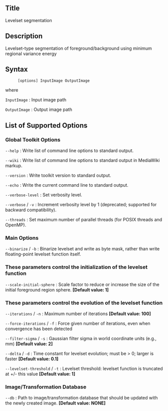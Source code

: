 == Title ==

Levelset segmentation

== Description ==

Levelset-type segmentation of foreground/background using minimum regional variance energy

== Syntax ==

: <tt>[options] InputImage OutputImage </tt>

where

; <tt>InputImage</tt> : Input image path

; <tt>OutputImage</tt> : Output image path

== List of Supported Options ==

=== Global Toolkit Options ===

; <tt>--help</tt> : Write list of command line options to standard output.

; <tt>--wiki</tt> : Write list of command line options to standard output in MediaWiki markup.

; <tt>--version</tt> : Write toolkit version to standard output.

; <tt>--echo</tt> : Write the current command line to standard output.

; <tt>--verbose-level</tt> <tt><integer></tt> : Set verbosity level.

; <tt>--verbose</tt> / <tt>-v</tt> : Increment verbosity level by 1 (deprecated; supported for backward compatibility).

; <tt>--threads</tt> <tt><integer></tt> : Set maximum number of parallel threads (for POSIX threads and OpenMP).

=== Main Options ===

; <tt>--binarize</tt> / <tt>-b</tt> : Binarize levelset and write as byte mask, rather than write floating-point levelset function itself.

=== These parameters control the initialization of the levelset function ===

; <tt>--scale-initial-sphere</tt> <tt><double></tt> : Scale factor to reduce or increase the size of the initial foreground region sphere. '''[Default value: 1]'''

=== These parameters control the evolution of the levelset function ===

; <tt>--iterations</tt> <tt><integer></tt> / <tt>-n</tt> <tt><integer></tt> : Maximum number of iterations '''[Default value: 100]'''

; <tt>--force-iterations</tt> / <tt>-f</tt> : Force given number of iterations, even when convergence has been detected

; <tt>--filter-sigma</tt> <tt><double></tt> / <tt>-s</tt> <tt><double></tt> : Gaussian filter sigma in world coordinate units (e.g., mm) '''[Default value: 2]'''

; <tt>--delta</tt> <tt><double></tt> / <tt>-d</tt> <tt><double></tt> : Time constant for levelset evolution; must be > 0; larger is faster '''[Default value: 0.1]'''

; <tt>--levelset-threshold</tt> <tt><double></tt> / <tt>-t</tt> <tt><double></tt> : Levelset threshold: levelset function is truncated at +/- this value '''[Default value: 1]'''

=== Image/Transformation Database ===

; <tt>--db</tt> <tt><string></tt> : Path to image/transformation database that should be updated with the newly created image. '''[Default value: NONE]'''


